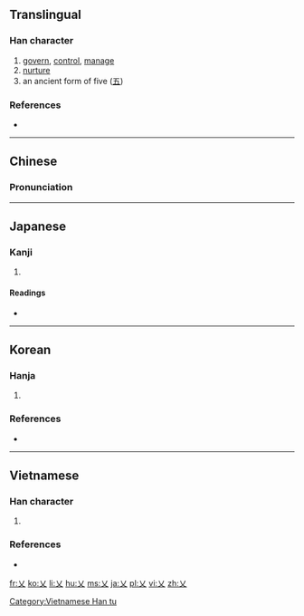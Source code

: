 {{also|义|父|Appendix:Variations of "x"}}
==Translingual==
{{Han etyl}}

===Han character===
{{Han char|rn=4|rad=丿|as=01|sn=2|four=40000|canj=K,XK}}

# [[govern]], [[control]], [[manage]]
# [[nurture]]
# an ancient form of five ([[五]])

===References===
* {{Han ref|kx=0081.100|dkj=00111|dj=0165.010|hdz=10031.030|uh=4E42|ud=20034|bh=C940|bd=51520}}

----

==Chinese==
{{zh-forms}}

===Pronunciation===
{{zh-pron
|m=wǔ,yì
|c=ngaai6
|mc=y
|oc=y
|ma=
|cat=v,num
}}

----

==Japanese==

===Kanji===
{{ja-kanji|grade=|rs=丿01}}

# {{defn|lang=ja|sort=丿01}}

====Readings====
* {{ja-readings|on=[[がい]] (gai), [[げ]] (ge)|kun=[[かる]] (karu), [[おさめる]] (osameru), [[おさまる]] (osamaru)}}

----

==Korean==

===Hanja===
{{ko-hanja|hangeul=예|rv=ye|mr=ye|eumhun=[[벨]], [[징계하다|징계할]]|ehrv=bel, jinggyehal|ehmr=pel, chinggyehal|ehy=}}

# {{defn|lang=ko|sort=丿01}}

===References===
* {{Hanja ref|nav=9854}}

----

==Vietnamese==

===Han character===
{{vi-readings|rs=丿01|hanviet=nghệ, ngải|nom=nghệ, ngải}}

# {{defn|lang=vi|sort=丿01}}

===References===
* {{R:WinVNKey:Lê Sơn Thanh}}

[[Category:Vietnamese Han tu]]

[[fr:乂]]
[[ko:乂]]
[[li:乂]]
[[hu:乂]]
[[ms:乂]]
[[ja:乂]]
[[pl:乂]]
[[vi:乂]]
[[zh:乂]]
